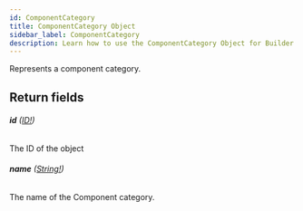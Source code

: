 ```yaml
---
id: ComponentCategory
title: ComponentCategory Object
sidebar_label: ComponentCategory
description: Learn how to use the ComponentCategory Object for Builder's API.
---
```


Represents a component category.

## Return fields

###### <b>id</b> ([ID!](/docs/composer/builder/api/schema/scalar/ID.mdx))

The ID of the object

###### <b>name</b> ([String!](/docs/composer/builder/api/schema/scalar/String.mdx))

The name of the Component category.
